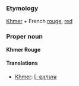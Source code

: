 ===Etymology===
[[Khmer]] + French [[rouge]], [[red]]

===Proper noun===
'''Khmer Rouge'''

====Translations====
*[[Khmer]]: [[ែខ្មរ‌ក្រហម]]